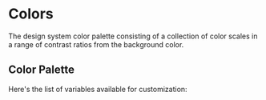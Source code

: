 
<Meta title="theme/Colors" />

# Colors

The design system color palette consisting of a collection of color scales in a
range of contrast ratios from the background color.

## Color Palette

Here's the list of variables available for customization:

<ColorPalette>
  <ColorItem
    title="background"
    colors={{
      DEFAULT: "var(--background)",
      body: "var(--background-body)",
      overlay: "var(--background-overlay)",
      strong: "var(--background-strong)",
      stronger: "var(--background-stronger)",
      strongest: "var(--background-strongest)",
      weak: "var(--background-weak)",
    }}
  />
  <ColorItem
    title="background-destructive-background"
    colors={{
      DEFAULT: "var(--background-destructive)",
      strong: "var(--background-destructive-strong)",
      stronger: "var(--background-destructive-stronger)",
      strongest: "var(--background-destructive-strongest)",
      weak: "var(--background-destructive-weak)",
      weaker: "var(--background-destructive-weaker)",
      weakest: "var(--background-destructive-weakest)",
    }}
  />
  <ColorItem
    title="background-error-background"
    colors={{
      DEFAULT: "var(--background-error)",
      strong: "var(--background-error-strong)",
      stronger: "var(--background-error-stronger)",
      strongest: "var(--background-error-strongest)",
      weakest: "var(--background-error-weakest)",
    }}
  />
  <ColorItem
    title="background-info"
    colors={{
      DEFAULT: "var(--background-info)",
      weakest: "var(--background-info-weakest)",
    }}
  />
  <ColorItem
    title="background-body-inverse"
    colors={{
      DEFAULT: "var(--background-body-inverse)",
    }}
  />
  <ColorItem
    title="background-inverse"
    colors={{
      DEFAULT: "var(--background-inverse)",
      strong: "var(--background-inverse-strong)",
      stronger: "var(--background-inverse-stronger)",
    }}
  />
  <ColorItem
    title="background-primary"
    colors={{
      DEFAULT: "var(--background-primary)",
      strong: "var(--background-primary-strong)",
      stronger: "var(--background-primary-stronger)",
      strongest: "var(--background-primary-strongest)",
      weak: "var(--background-primary-weak)",
      weaker: "var(--background-primary-weaker)",
      weakest: "var(--background-primary-weakest)",
    }}
  />
  <ColorItem
    title="background-success"
    colors={{
      DEFAULT: "var(--background-success)",
      weakest: "var(--background-success-weakest)",
    }}
  />
  <ColorItem
    title="background-warning"
    colors={{
      DEFAULT: "var(--background-warning)",
      weakest: "var(--background-warning-weakest)",
    }}
  />
  <ColorItem
    title="border"
    colors={{
      DEFAULT: "var(--border)",
      strong: "var(--border-strong)",
      weak: "var(--border-weak)",
      weaker: "var(--border-weaker)",
      weakest: "var(--border-weakest)",
    }}
  />
  <ColorItem
    title="border-destructive"
    colors={{
      DEFAULT: "var(--border-destructive)",
      strong: "var(--border-destructive-strong)",
      stronger: "var(--border-destructive-stronger)",
      strongest: "var(--border-destructive-strongest)",
      weak: "var(--border-destructive-weak)",
      weaker: "var(--border-destructive-weaker)",
      weakest: "var(--border-destructive-weakest)",
    }}
  />
  <ColorItem
    title="border-error"
    colors={{
      DEFAULT: "var(--border-error)",
      strong: "var(--border-error-strong)",
      stronger: "var(--border-error-stronger)",
      strongest: "var(--border-error-strongest)",
      weak: "var(--border-error-weak)",
      weaker: "var(--border-error-weaker)",
      weakest: "var(--border-error-weakest)",
    }}
  />
  <ColorItem
    title="border-info"
    colors={{
      DEFAULT: "var(--border-info)",
      weak: "var(--border-info-weak)",
      weaker: "var(--border-info-weaker)",
      weakest: "var(--border-info-weakest)",
    }}
  />
  <ColorItem
    title="border-inverse"
    colors={{
      DEFAULT: "var(--border-inverse)",
      strong: "var(--border-inverse-strong)",
      stronger: "var(--border-inverse-stronger)",
      strongest: "var(--border-inverse-strongest)",
      weaker: "var(--border-inverse-weaker)",
      weakest: "var(--border-inverse-weakest)",
    }}
  />
  <ColorItem
    title="border-primary"
    colors={{
      DEFAULT: "var(--border-primary)",
      strong: "var(--border-primary-strong)",
      stronger: "var(--border-primary-stronger)",
      strongest: "var(--border-primary-strongest)",
      weak: "var(--border-primary-weak)",
      weaker: "var(--border-primary-weaker)",
      weakest: "var(--border-primary-weakest)",
    }}
  />
  <ColorItem
    title="border-success"
    colors={{
      DEFAULT: "var(--border-success)",
      weak: "var(--border-success-weak)",
      weaker: "var(--border-success-weaker)",
      weakest: "var(--border-success-weakest)",
    }}
  />
  <ColorItem
    title="border-warning"
    colors={{
      DEFAULT: "var(--border-warning)",
      weak: "var(--border-warning-weak)",
      weaker: "var(--border-warning-weaker)",
      weakest: "var(--border-warning-weakest)",
    }}
  />
  <ColorItem
    title="data-visualization"
    colors={{
      DEFAULT: "var(--data-visualization-1)",
      2: "var(--data-visualization-2)",
      3: "var(--data-visualization-3)",
      4: "var(--data-visualization-4)",
      5: "var(--data-visualization-5)",
      6: "var(--data-visualization-6)",
      7: "var(--data-visualization-7)",
      8: "var(--data-visualization-8)",
      9: "var(--data-visualization-9)",
      10: "var(--data-visualization-10)",
    }}
  />
  <ColorItem
    title="text"
    colors={{
      DEFAULT: "var(--text)",
      weak: "var(--text-weak)",
      weaker: "var(--text-weaker)",
      weakest: "var(--text-weakest)",
    }}
  />
  <ColorItem
    title="text-destructive"
    colors={{
      DEFAULT: "var(--text-destructive)",
      strong: "var(--text-destructive-strong)",
      stronger: "var(--text-destructive-stronger)",
      strongest: "var(--text-destructive-strongest)",
      weak: "var(--text-destructive-weak)",
    }}
  />
  <ColorItem
    title="text-error"
    colors={{
      DEFAULT: "var(--text-error)",
      strong: "var(--text-error-strong)",
      stronger: "var(--text-error-stronger)",
      strongest: "var(--text-error-strongest)",
      weak: "var(--text-error-weak)",
    }}
  />
  <ColorItem
    title="text-icon"
    colors={{
      DEFAULT: "var(--text-icon)",
      error: "var(--text-icon-error)",
      info: "var(--text-icon-info)",
      inverse: "var(--text-icon-inverse)",
      success: "var(--text-icon-success)",
      warning: "var(--text-icon-warning)",
      weaker: "var(--text-icon-weaker)",
    }}
  />
  <ColorItem
    title="text-info"
    colors={{
      DEFAULT: "var(--text-info)",
      strong: "var(--text-info-strong)",
    }}
  />
  <ColorItem
    title="text-inverse"
    colors={{
      DEFAULT: "var(--text-inverse)",
      weak: "var(--text-inverse-weak)",
      weaker: "var(--text-inverse-weaker)",
      weakest: "var(--text-inverse-weakest)",
    }}
  />
  <ColorItem
    title="text-link"
    colors={{
      DEFAULT: "var(--text-link)",
      strong: "var(--text-link-strong)",
      stronger: "var(--text-link-stronger)",
      strongest: "var(--text-link-strongest)",
      weak: "var(--text-link-weak)",
    }}
  />
  <ColorItem
    title="text-link-destructive"
    colors={{
      DEFAULT: "var(--text-link-destructive)",
      strong: "var(--text-link-destructive-strong)",
      stronger: "var(--text-link-destructive-stronger)",
      strongest: "var(--text-link-destructive-strongest)",
      weak: "var(--text-link-destructive-weak)",
    }}
  />
  <ColorItem
    title="text-primary"
    colors={{
      DEFAULT: "var(--text-primary)",
      strong: "var(--text-primary-strong)",
      stronger: "var(--text-primary-stronger)",
      strongest: "var(--text-primary-strongest)",
      weak: "var(--text-primary-weak)",
    }}
  />
  <ColorItem
    title="text-success"
    colors={{
      DEFAULT: "var(--text-success)",
    }}
  />
  <ColorItem
    title="text-warning"
    colors={{
      DEFAULT: "var(--text-warning)",
      strong: "var(--text-warning-strong)",
    }}
  />
</ColorPalette>

